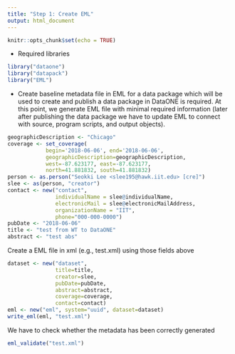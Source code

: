 ```yaml
---
title: "Step 1: Create EML"
output: html_document
---
```


```r
knitr::opts_chunk$set(echo = TRUE)
```

* Required libraries
```r
library("dataone")
library("datapack")
library("EML")
```

* Create baseline metadata file in EML for a data package which will be used to create and publish a data package in DataONE is required. At this point, we generate EML file with minimal required information (later after publishing the data package we have to update EML to connect with source, program scripts, and output objects). 
```r
geographicDescription <- "Chicago"
coverage <- set_coverage(
            begin='2018-06-06', end='2018-06-06', 
            geographicDescription=geographicDescription, 
            west=-87.623177, east=-87.623177, 
            north=41.881832, south=41.881832)
person <- as.person("Seokki Lee <slee195@hawk.iit.edu> [cre]")
slee <- as(person, "creator")
contact <- new("contact", 
               individualName = slee@individualName, 
               electronicMail = slee@electronicMailAddress, 
               organizationName = "IIT", 
               phone="000-000-0000")
pubDate <- "2018-06-06"
title <- "test from WT to DataONE"
abstract <- "test abs"
```

Create a EML file in xml (e.g., test.xml) using those fields above
```r
dataset <- new("dataset", 
               title=title, 
               creator=slee, 
               pubDate=pubDate, 
               abstract=abstract, 
               coverage=coverage, 
               contact=contact)
eml <- new("eml", system="uuid", dataset=dataset)
write_eml(eml, "test.xml")
```

We have to check whether the metadata has been correctly generated
```r
eml_validate("test.xml")
```


